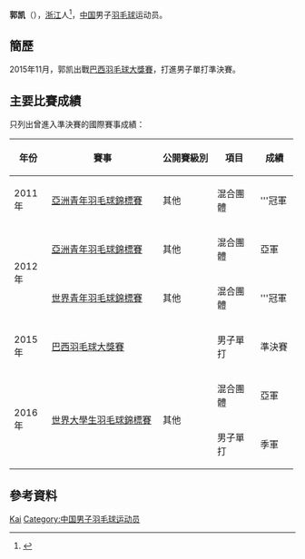 {{Otheruses|郭凯}}
{{noteTA|G1=Badminton}}
{{Infobox 羽球選手
| playername              = 郭凯
| image                   = 
| size                    = 
| caption                 = 
| birth_name              =
| date_of_birth           = {{birth_date_and_age|1994|5|20}}
| place_of_birth          = {{CHN}}[[浙江省|浙江省]]
| residence               =
| height                  = 
| weight                  = 
| handedness              = 
| country                 = {{CHN}}
| years_intldebut         =
| years_started           = 
| coach                   = 
| event                   = 男子單打
| highest_ranking         = 第112位（男單）
| date_of_highest_ranking = 2015年11月19日<ref name="ranking">[http://bwfcontent.tournamentsoftware.com/ranking/player.aspx?id=10213&player=353093 BWF World Ranking - Ranking of GUO Kai (83303))]{{en}}</ref>
| current_ranking         = 第113位（男單）
| date_of_current_ranking = 2015年11月26日<ref>[http://bwfcontent.tournamentsoftware.com/ranking/category.aspx?id=10213&category=472 BWF World Ranking - BWF世界排名榜 (11/26/2015) - Men's singles] {{Wayback|url=http://bwfcontent.tournamentsoftware.com/ranking/category.aspx?id=10213&category=472 |date=20181001165848 }}{{en}}</ref>
| played                  = 30勝–22負（男單）
| titles                  = 
| bwf_profile             = 94A49816-6571-4431-B37B-D21B770D1918
| bwf_id                  = 83303
| updated                 = 2015年11月30日
}}
{{MedalTableTop}}
{{MedalSport | 男子[[羽毛球|羽毛球]]}}
{{MedalCountry | {{CHN}}}}
{{MedalCompetition | [[世界大學生羽毛球錦標賽|世界大學生羽毛球錦標賽]]}}
{{MedalSilver| [[2016年世界大學生羽毛球錦標賽|2016年 拉緬斯科耶]] | 混合團體 }}
{{MedalBronze| [[2016年世界大學生羽毛球錦標賽|2016年 拉緬斯科耶]] | 男子單打 }}
{{MedalCompetition | [[世界青年羽毛球錦標賽|世界青年羽毛球錦標賽]]}}
{{MedalGold  | [[2012年世界青年羽毛球錦標賽|2012年 千葉縣]] | 混合團體 }}
{{MedalCompetition | [[亞洲青年羽毛球錦標賽|亞洲青年羽毛球錦標賽]]}}
{{MedalGold  | [[2011年亞洲青年羽毛球錦標賽|2011年 勒克瑙]] | 混合團體 }}
{{MedalSilver| [[2012年亞洲青年羽毛球錦標賽|2012年 金泉市]] | 混合團體 }}
{{MedalBottom}}
'''郭凯'''（{{bd|1994年|5月20日|catIdx=G郭}}），[[浙江|浙江]]人<ref>{{cite news|title=浙江羽球 薪火相传|url=http://news.ifeng.com/a/20140811/41522650_0.shtml|newspaper=浙江日报|date=2014-08-11}}</ref>，[[中华人民共和国|中国]]男子[[羽毛球|羽毛球]]运动员。

== 簡歷 ==
2015年11月，郭凯出戰[[2015年巴西羽毛球大獎賽|巴西羽毛球大獎賽]]，打進男子單打準決賽。

==主要比賽成績==
只列出曾進入準決賽的國際賽事成績：
{| class=wikitable style="text-align:center; font-size:small;" 
!width="50"|年份
!width="180"|賽事
!width="80"|公開賽級別
!width="60"|項目
!width="50"|成績
|-
!rowspan="1"|2011年
|[[2013年亞洲青年羽毛球錦標賽|亞洲青年羽毛球錦標賽]]
|其他
|混合團體
|bgcolor="gold"|'''冠軍
|-
!rowspan="2"|2012年
|[[2012年亞洲青年羽毛球錦標賽|亞洲青年羽毛球錦標賽]]
|其他
|混合團體
|bgcolor="silver"|亞軍
|-
|[[2012年世界青年羽毛球錦標賽|世界青年羽毛球錦標賽]]
|其他
|混合團體
|bgcolor="gold"|'''冠軍
|-
!rowspan="1"|2015年
|[[2015年巴西羽毛球大獎賽|巴西羽毛球大獎賽]]
|{{BWFGP}}
|男子單打
|bgcolor="#b8860b"|準決賽
|-
!rowspan="2"|2016年
|rowspan="2"|[[2016年世界大學生羽毛球錦標賽|世界大學生羽毛球錦標賽]]
|rowspan="2"|其他
|混合團體
|bgcolor="silver"|亞軍
|-
|男子單打
|bgcolor="#b8860b"|季軍
|}
{{BWF賽事級別索引}}

== 參考資料 ==
{{Reflist}}

{{Authority control}}
{{DEFAULTSORT:Guo Kai}}
[[Category:郭姓|Kai]]
[[Category:中国男子羽毛球运动员|Category:中国男子羽毛球运动员]]